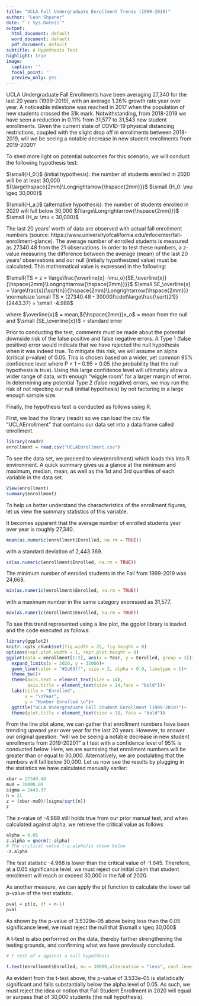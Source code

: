 ```yaml
---
title: "UCLA Fall Undergraduate Enrollment Trends (1999-2019)"
author: "Leon Shpaner"
date: "`r Sys.Date()`"
output:
  html_document: default
  word_document: default
  pdf_document: default
subtitle: A Hypothesis Test
highlight: true
image:
  caption: ''
  focal_point: ''
  preview_only: yes
---
```


UCLA Undergraduate Fall Enrollments have been averaging 27,340 for the last 20 years (1999-2019), with an average 1.26% growth rate year over year. A noticeable milestone was reached in 2017 when the population of new students crossed the 31k mark. Notwithstanding, from 2018-2019 we have seen a reduction in 0.11% from 31,577 to 31,543 new student enrollments. Given the current state of COVID-19 physical distancing restrictions, coupled with the slight drop off in enrollments between 2018-2019, will we be seeing a notable decrease in new student enrollments from 2019-2020?

To shed more light on potential outcomes for this scenario, we will conduct the following hypothesis test:

$\small{H_0:}$ (initial hypothesis): the number of students enrolled in 2020 will be at least 30,000 ${\large\hspace{2mm}\Longrightarrow{\hspace{2mm}}}$ $\small {H_0: \mu \geq 30,000}$

$\small{H_a:}$ (alternative hypothesis): the number of students enrolled in 2020 will fall below 30,000 ${\large\Longrightarrow{\hspace{2mm}}}$ $\small {H_a: \mu < 30,000}$


The last 20 years’ worth of data are observed with actual fall enrollment numbers (source: https://www.universityofcalifornia.edu/infocenter/fall-enrollment-glance). The average number of enrolled students is measured as 27340.48 from the 21 observations. In order to test these numbers, a z-value measuring the difference between the average (mean) of the last 20 years’ observations and our null (initially hypothesized value) must be calculated. This mathematical value is expressed in the following:

$\small{TS = z = \large\frac{\overline{x} -\mu_o}{SE_\overline{x}}{\hspace{2mm}\Longrightarrow{\hspace{2mm}}}}$
$\small SE_\overline{x} = \large\frac{s}{\sqrt{n}}{\hspace{2mm}\Longrightarrow{\hspace{2mm}}} \normalsize \small TS = (27340.48 - 30000)\cdot\large\frac{\sqrt{21}}{2443.37} = \small -4.988$


where $\overline{x}$ = mean,${\hspace{2mm}}x_o$ = mean from the null and $\small {SE_\overline{x}}$ = standard error

Prior to conducting the test, comments must be made about the potential downside risk of the false positive and false negative errors. A Type 1 (false positive) error would indicate that we have rejected the null hypothesis when it was indeed true. To mitigate this risk, we will assume an alpha (critical p-value) of 0.05. This is chosen based on a wider, yet common 95% confidence level where P = 1 – 0.95 = 0.05 (the probability that the null hypothesis is true). Using this large confidence level will ultimately allow a wider range of data, with enough “wiggle room” for a larger margin of error. In determining any potential Type 2 (false negative) errors, we may run the risk of not rejecting our null (initial hypothesis) by not factoring in a large enough sample size. 


Finally, the hypothesis test is conducted as follows using R.

First, we load the library (readr) so we can load the csv file "UCLAEnrollment" that contains our data set into a data frame called enrollment.
```r
library(readr)
enrollment = read.csv("UCLAEnrollment.csv")
```

To see the data set, we proceed to view(enrollment) which loads this into R environment. A quick summary gives us a glance at the minimum and maximum, median, mean, as well as the 1st and 3rd quartiles of each variable in the data set. 

```r
View(enrollment)
summary(enrollment)
```

To help us better understand the characteristics of the enrollment figures, let us view the summary statistics of this variable.

It becomes apparent that the average number of enrolled students year over year is roughly 27,340.
```r

mean(as.numeric(enrollment$Enrolled, na.rm = TRUE))
```
with a standard deviation of 2,443.369.
``` r
sd(as.numeric(enrollment$Enrolled, na.rm = TRUE))
```
The minimum number of enrolled students in the Fall from 1999-2019 was 24,668.
``` r
min(as.numeric(enrollment$Enrolled, na.rm = TRUE))
```
with a maximum number in the same category expressed as 31,577.
```r
max(as.numeric(enrollment$Enrolled, na.rm = TRUE))
```

To see this trend represented using a line plot, the ggplot library is loaded and the code executed as follows:
```r
library(ggplot2)
knitr::opts_chunk$set(fig.width = 25, fig.height = 8) 
options(repr.plot.width = 1, repr.plot.height = 8)
ggplot(data = enrollment[1:2], aes(x = Year, y = Enrolled, group = 3))+
  expand_limits(x = 2020, y = 32000)+
  geom_line(color = "#2a63ff", size = 2, alpha = 0.9, linetype = 1)+
  theme_bw()+
  theme(axis.text = element_text(size = 14),
        axis.title = element_text(size = 14,face = "bold"))+
  labs(title = "Enrolled",
       x = "\nYear",
       y = "Number Enrolled \n")+
  ggtitle("UCLA Undergraduate Fall Student Enrollment (1999-2019)")+
  theme(plot.title = element_text(size = 18, face = "bold"))
```

From the line plot alone, we can gather that enrollment numbers have been trending upward year over year for the last 20 years. However, to answer our original question: "will we be seeing a notable decrease in new student enrollments from 2019-2020?" a t test with a confidence level of 95% is conducted below. Here, we are surmising that enrollment numbers will be greater than or equal to 30,000. Alternatively, we are postulating that the numbers will fall below 30,000. Let us now see the results by plugging in the statistics we have calculated manually earlier:

```r
xbar = 27340.48
mu0 = 30000.00
sigma = 2443.37
n = 21
z = (xbar-mu0)/(sigma/sqrt(n))
z
```

The z-value of -4.988 still holds true from our prior manual test, and when calculated against alpha, we retrieve the critical value as follows

```r
alpha = 0.05
z.alpha = qnorm(1-alpha)
# The critical value (-z.alpha)is shown below
-z.alpha
```

The test statistic -4.988 is lower than the critical value of -1.645. Therefore, at a 0.05 significance level, we must reject our initial claim that student enrollment will reach or exceed 30,000 in the fall of 2020.

As another measure, we can apply the pt function to calculate the lower tail p-value of the test statistic.  

``` r
pval = pt(z, df = n-1)
pval
```
As shown by the p-value of 3.5329e-05 above being less than the 0.05 significance level, we must reject the null that $\small x \geq 30,000$

A t-test is also performed on the data, thereby further strengthening the testing grounds, and confirming what we have previously concluded.

``` r
# t test of x against a null hypothesis

t.test(enrollment$Enrolled, mu = 30000,alternative = "less", conf.level = 0.95) 
```
As evident from the t-test above, the p-value of 3.533e-05 is statistically significant and falls substantially below the alpha level of 0.05. As such, we must reject the idea or notion that Fall Student Enrollment in 2020 will equal or surpass that of 30,000 students (the null hypothesis). 


